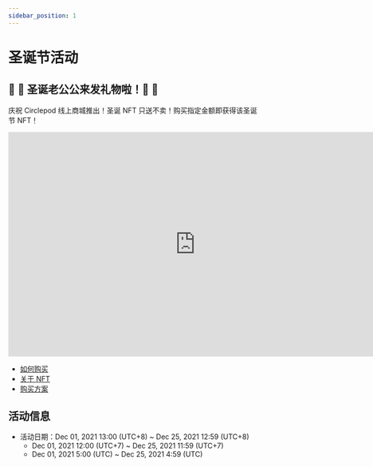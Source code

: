 ```yaml
---
sidebar_position: 1
---
```


# 圣诞节活动

## 🎅 🤶  圣诞老公公来发礼物啦！🤶 🎅

庆祝 Circlepod 线上商城推出！圣诞 NFT 只送不卖！购买指定金额即获得该圣诞节 NFT！

<iframe width="750" height="450" src="https://www.youtube.com/embed/cWQz2V-oeAM" title="YouTube video player" frameborder="0" allow="accelerometer; autoplay; clipboard-write; encrypted-media; gyroscope; picture-in-picture" allowfullscreen></iframe>


- [如何购买](/docs/community-event/christmas/how-to-buy)
- [关于 NFT](/docs/community-event/christmas/nft)
- [购买方案](/docs/community-event/christmas/purchase)


## 活动信息

- 活动日期：Dec 01, 2021 13:00 (UTC+8) ~ Dec 25, 2021 12:59 (UTC+8)
    - Dec 01, 2021 12:00 (UTC+7) ~ Dec 25, 2021 11:59 (UTC+7)
    - Dec 01, 2021 5:00 (UTC) ~ Dec 25, 2021 4:59 (UTC)

